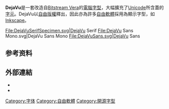 {{noteTA
|G1=IT
}}
{{Infobox font
| name                   = DejaVu
| image                  =
| style                  = [[Serif|Serif]]（有襯線）、<br />[[Sans-serif|Sans]]（無襯線）、<br />[[Monospace|Sans Mono]]（等寬）<br />''變種：''[[粗體|粗體]]、[[偽斜體|偽斜體]]、粗斜體
| variations             = Serif Condensed (*)；<br />Sans Condensed (*)；<br />''(*)：實驗性風格''
| creationdate           = 2004
| releasedate            = 2015-05-17 v.2.35
| based_on               = [[Bitstream_Vera|Bitstream Vera]] release 1.10
| foundry                = None
| license                = Bitstream Vera Fonts Copyright, Arev Fonts Copyright, Public Domain<ref>{{cite web|url=http://dejavu-fonts.org/wiki/index.php?title=License|title=DejaVu Copyright|deadurl=yes|archiveurl=https://web.archive.org/web/20130402003723/http://dejavu-fonts.org/wiki/index.php?title=License|archivedate=2013-04-02|accessdate=2013-06-13}}</ref>
| website                = [http://dejavu-fonts.org/wiki/index.php?title=Main_Page]
| sample                 = [[File:DejaVu_specimen.svg|250px]]
}}

'''DejaVu'''是一套改造自[[Bitstream_Vera|Bitstream Vera]]的[[電腦字型|電腦字型]]，大幅擴充了[[Unicode|Unicode]]所含蓋的[[字元|字元]]。DejaVu以[[自由版權|自由版權]]釋出，因此亦為許多[[自由軟體|自由軟體]]採用為顯示字型，如[[Inkscape|Inkscape]]。
<gallery>
File:DejaVuSerifSpecimen.svg|DejaVu Serif
File:DejaVu Sans Mono.svg|DejaVu Sans Mono
File:DejaVuSans.svg|DejaVu Sans
</gallery>

== 参考资料 ==
{{Reflist}}
{{commonscat|DejaVu}}

==外部連結==
* {{official website}}
* {{GitHub|dejavu-fonts/dejavu-fonts|DejaVu fonts}}

{{Typography-stub}}

{{Free and open-source typography}}

[[Category:字体|Category:字体]]
[[Category:自由軟體|Category:自由軟體]]
[[Category:開源字型|Category:開源字型]]
